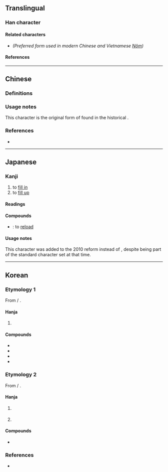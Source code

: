 {{also|填}}
{{character info}}
==Translingual==

===Han character===
{{Han char|rn=32|rad=土|as=10|sn=13|four=42181|canj=GPBC|ids=⿰土眞}}

====Related characters====
* {{l|mul|[[填]]}} ''(Preferred form used in modern Chinese and Vietnamese [[Nôm]])''

====References====
{{Han ref|kx=0236.150|dkj=05355|dj=0474.070|hdz=10473.111|uh=5861}}

----

==Chinese==

===Definitions===
{{zh-see|填}}

===Usage notes===
This character is the original form of {{l|zh|填}} found in the historical {{w|Kangxi dictionary}}.

===References===
* {{R:twedu|A00799-001}}

----

==Japanese==

===Kanji===
{{ja-kanji|grade=|rs=土10}} <!-- Note: Not a kyūjitai form of 填 -->

# to [[fill in]]
# to [[fill up]]

====Readings====
{{ja-readings
|on=てん, ちん
|kun=ふさ-ぐ, うず-める
}}

====Compounds====
* {{ja-r|装塡|そうてん}}: to [[reload]]

====Usage notes====
This character was added to the 2010 {{w|Jōyō kanji}} reform instead of {{l|ja|填}}, despite {{l|ja|填}} being part of the {{w|JIS X 0208}} standard character set at that time.

----

==Korean==

===Etymology 1===
From {{der|ko|ltc|-}} {{zh-l|*塡}} / {{ltc-l|填|id=2+4}}.

====Hanja====
{{ko-hanja-search}}
{{ko-hanja|메우다|메울|전}}

# {{hanja form of|전|to [[fill up]]}}

====Compounds====
{{der-top|Compounds}}
* {{ko-l|보전|[[compensation]]|補塡}}
* {{ko-l|장전|[[load]], [[charge]]|裝塡}}
* {{ko-l|충전|[[fill]]|充塡}}
* {{ko-l|전충|[[fill]]|塡充}}
{{der-bottom}}

===Etymology 2===
From {{der|ko|ltc|-}} {{zh-l|*塡}} / {{ltc-l|填|id=1+3}}.

====Hanja====
{{ko-hanja|진정하다|진정할|진}}

# {{lb|ko|literary Chinese}} {{hanja form of|진|[[quell]]}}
# {{lb|ko|literary Chinese}} {{alt form|ko|鎭||{{hanja form of|진|[[quell]]}}}}

====Compounds====
{{der-top3|Compounds}}
* {{ko-l|진무|[[calm]] the [[mass]]es|塡撫}}
{{der-bottom}}

===References===
* {{R:hanjadoc|1926}}